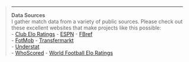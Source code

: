 > ---
> **Data Sources**  
> I gather match data from a variety of public sources. Please check out these excellent websites that make projects like this possible:  
> - [Club Elo Ratings](https://clubelo.com)
> - [ESPN](https://espn.com/)
> - [FBref](https://fbref.com)  
> - [FotMob](https://fotmob.com/)
> - [Transfermarkt](https://transfermarkt.com)  
> - [Understat](https://understat.com)  
> - [WhoScored](https://whoscored.com/)
> - [World Football Elo Ratings](https://eloratings.net/)
